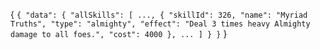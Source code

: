 
<CodeBlock language="jsx" title="RESPONSE" showLineNumbers>{
`{
  "data": {
    "allSkills": [
      ...,
      {
        "skillId": 326,
        "name": "Myriad Truths",
        "type": "almighty",
        "effect": "Deal 3 times heavy Almighty damage to all foes.",
        "cost": 4000
      },
      ...
    ]
  }
}`
}</CodeBlock>